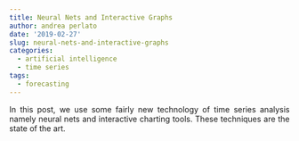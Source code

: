 ```yaml
---
title: Neural Nets and Interactive Graphs
author: andrea perlato
date: '2019-02-27'
slug: neural-nets-and-interactive-graphs
categories:
  - artificial intelligence
  - time series
tags:
  - forecasting
---
```


<style>
body {
text-align: justify}
</style>

In this post, we use some fairly new technology of time series analysis namely neural nets and interactive charting tools. These techniques are the state of the art.
